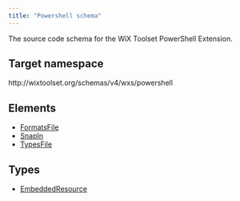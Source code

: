 ```yaml
---
title: "Powershell schema"
---
```


The source code schema for the WiX Toolset PowerShell Extension.

## Target namespace

http&#58;//wixtoolset.org/schemas/v4/wxs/powershell

## Elements

- [FormatsFile](formatsfile/)
- [SnapIn](snapin/)
- [TypesFile](typesfile/)

## Types

- [EmbeddedResource](embeddedresource/)
